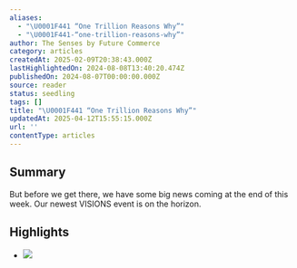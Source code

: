```yaml
---
aliases:
  - "\U0001F441️ “One Trillion Reasons Why”"
  - "\U0001F441️-“one-trillion-reasons-why”"
author: The Senses by Future Commerce
category: articles
createdAt: 2025-02-09T20:38:43.000Z
lastHighlightedOn: 2024-08-08T13:40:20.474Z
publishedOn: 2024-08-07T00:00:00.000Z
source: reader
status: seedling
tags: []
title: "\U0001F441️ “One Trillion Reasons Why”"
updatedAt: 2025-04-12T15:55:15.000Z
url: ''
contentType: articles
---
```

## Summary

But before we get there, we have some big news coming at the end of this week. Our newest VISIONS event is on the horizon.

## Highlights

- ![](https://mcusercontent.com/c08f64351704a1ea4479bd08b/images/ebb960cf-47ef-3c90-4080-9c173ee70832.png)
